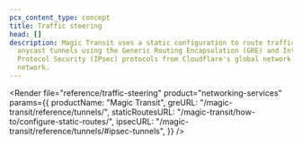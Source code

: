 ```yaml
---
pcx_content_type: concept
title: Traffic steering
head: []
description: Magic Transit uses a static configuration to route traffic through
  anycast tunnels using the Generic Routing Encapsulation (GRE) and Internet
  Protocol Security (IPsec) protocols from Cloudflare's global network to your
  network.
---
```



<Render
	file="reference/traffic-steering"
	product="networking-services"
	params={{
		productName: "Magic Transit",
		greURL: "/magic-transit/reference/tunnels/",
		staticRoutesURL: "/magic-transit/how-to/configure-static-routes/",
		ipsecURL: "/magic-transit/reference/tunnels/#ipsec-tunnels",
	}}
/>
